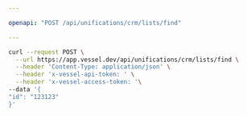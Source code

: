 ```yaml
---

openapi: "POST /api/unifications/crm/lists/find"

---
```


  <RequestExample>
  
  ```bash Request
  curl --request POST \
    --url https://app.vessel.dev/api/unifications/crm/lists/find \
    --header 'Content-Type: application/json' \
    --header 'x-vessel-api-token: ' \
    --header 'x-vessel-access-token: '\ 
  --data '{
  "id": "123123"
}'
  ```
  
  </RequestExample>
  
  

